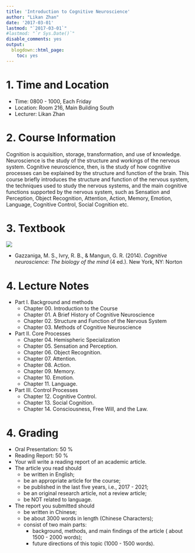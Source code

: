 ```yaml
---
title: 'Introduction to Cognitive Neuroscience'
author: "Likan Zhan"
date: '2017-03-01'
lastmod: "`2017-03-01`"
#lastmod: "`r Sys.Date()`"
disable_comments: yes
output:
  blogdown::html_page:
    toc: yes
---
```

# 1. Time and Location

- Time: 0800 - 1000, Each Friday
- Location: Room 216, Main Building South
- Lecturer: Likan Zhan

# 2. Course Information

 Cognition is acquisition, storage, transformation, and use of knowledge. Neuroscience is the study of the structure and workings of the nervous system. Cognitive neuroscience, then, is the study of how cognitive processes can be explained by the structure and function of the brain. This course briefly introduces the structure and function of the nervous system, the techniques used to study the nervous systems, and the main cognitive functions supported by the nervous system, such as Sensation and Perception, Object Recognition, Attention, Action, Memory, Emotion, Language, Cognitive Control, Social Cognition etc.

# 3. Textbook

![](CognNeurosci-CoverImage.jpg)

- Gazzaniga, M. S., Ivry, R. B., & Mangun, G. R. (2014). *Cognitive neuroscience: The biology of the mind* (4 ed.). New York, NY: Norton

# 4. Lecture Notes

- Part I. Background and methods
  - Chapter 00. Introduction to the Course [<i class="far fa-file-pdf">\faFilePdf[regular]</i>](http://likan.oss-cn-beijing.aliyuncs.com/CognNeurosci/Ch.00.pdf)
  - Chapter 01. A Brief History of Cognitive Neuroscience [<i class="far fa-file-pdf">\faFilePdf[regular]</i>](http://likan.oss-cn-beijing.aliyuncs.com/CognNeurosci/Ch.01.pdf)
  - Chapter 02. Structure and Function of the Nervous System
  - Chapter 03. Methods of Cognitive Neuroscience
- Part II. Core Processes
  - Chapter 04. Hemispheric Specialization
  - Chapter 05. Sensation and Perception.
  - Chapter 06. Object Recognition.
  - Chapter 07. Attention.
  - Chapter 08. Action.
  - Chapter 09. Memory.
  - Chapter 10. Emotion.
  - Chapter 11. Language.
- Part III. Control Processes
  - Chapter 12. Cognitive Control.
  - Chapter 13. Social Cognition.
  - Chapter 14. Consciousness, Free Will, and the Law.

# 4. Grading

- Oral Presentation: 50 %
- Reading Report: 50 %
 - Your will write a reading report of an academic article.
 - The article you read should
     - be written in English;
     - be an appropriate article for the course;
     - be published in the last five years, i.e., 2017 - 2021;
     - be an original research article, not a review article;
     - be NOT related to language.
 - The report you submitted should
     - be written in Chinese;
     - be about 3000 words in length (Chinese Characters);
     - consist of two main parts:
         - background, methods, and main findings of the article ( about 1500 - 2000 words);
         - future directions of this topic (1000 - 1500 words).
